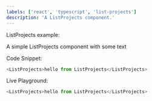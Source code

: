 ```yaml
---
labels: ['react', 'typescript', 'list-projects']
description: 'A ListProjects component.'
---
```



ListProjects example:

A simple ListProjects component with some text

Code Snippet:
```js
<ListProjects>hello from ListProjects</ListProjects>
```


Live Playground:
```js live
<ListProjects>hello from ListProjects</ListProjects>
```
